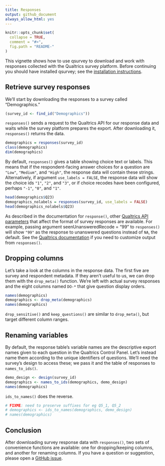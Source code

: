 ```yaml
---
title: Responses
output: github_document
always_allow_html: yes
---
```


```r
knitr::opts_chunk$set(
  collapse = TRUE,
  comment = "#>",
  fig.path = "README-"
)
```

This vignette shows how to use qsurvey to download and work with responses
collected with the Qualtrics survey platform. Before continuing you should have
installed qsurvey; see the [installation
instructions](http://jdunham.io/qsurvey/).


## Retrieve survey responses

We'll start by downloading the responses to a survey called "Demographics."

```r
(survey_id <- find_id("Demographics"))
```

`responses()` sends a request to the Qualtrics API for our response data and
waits while the survey platform prepares the export. After downloading it,
`responses()` returns the data.

```r
demographics = responses(survey_id)
class(demographics)
dim(demographics)
```

By default, `responses()` gives a table showing choice text or labels. This
means that if the respondent-facing answer choices for a question are `"Low"`,
`"Medium"`, and `"High"`, the response data will contain these strings.
Alternatively, if argument `use_labels = FALSE`, the response data will show
the choice ids `"1"`, `"2"`, and `"3"`, or if choice recodes have been
configured, perhaps `"-1"`, `"0"`, and `"1"`.

```r
head(demographics$Q23)
demographics_nolabels = responses(survey_id, use_labels = FALSE)
head(demographics_nolabels$Q23)
```

As described in the documentation for `response()`, other [Qualtrics API
parameters](https://api.qualtrics.com/docs/json) that affect the format of
survey responses are available. For example, passing argument
seenUnansweredRecode = "99" to `responses()` will show `"99"` as the response to
unanswered questions instead of `NA`, the default. See the [Qualtrics
documentation](https://api.qualtrics.com/docs/json) if you need to customize
output from `responses()`.


## Dropping columns

Let's take a look at the columns in the response data. The first five are survey
and respondent metadata. If they aren't useful to us, we can drop them with the
`drop_meta()` function. We're left with actual survey responses and the eight
columns named `DO-*` that give question display orders. 

```r
names(demographics)
demographics <- drop_meta(demographics)
names(demographics)
```

`drop_sensitive()` and `keep_questions()` are similar to `drop_meta()`, but
target different column ranges.


## Renaming variables

By default, the response table's variable names are the descriptive export names
given to each question in the Qualtrics Control Panel. Let's instead name them
according to the unique identifiers of questions. We'll need the survey's design
to access these; we pass it and the table of responses to `names_to_ids()`.

```r
demo_design <- design(survey_id)
demographics <- names_to_ids(demographics, demo_design)
names(demographics)
```

`ids_to_names()` does the reverse.

```r
# FIXME: need to preserve suffixes for eg Q5_1, Q5_2   
# demographics <- ids_to_names(demographics, demo_design)
# names(demographics)
```


## Conclusion

After downloading survey response data with `responses()`, two sets of
convenience functions are available: one for dropping/keeping columns, and
another for renaming columns. If you have a question or suggestion, please open
a [GitHub issue](https://github.com/jamesdunham/qsurvey/issues).
